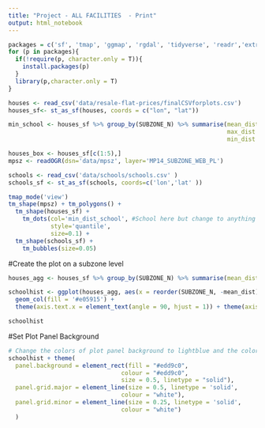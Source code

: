```yaml
---
title: "Project - ALL FACILITIES  - Print"
output: html_notebook
---
```


```r
packages = c('sf', 'tmap', 'ggmap', 'rgdal', 'tidyverse', 'readr','extrafont')
for (p in packages){ 
  if(!require(p, character.only = T)){
    install.packages(p) 
  }
  library(p,character.only = T) 
}
```



```r
houses <- read_csv('data/resale-flat-prices/finalCSVforplots.csv')
houses_sf<- st_as_sf(houses, coords = c("lon", "lat"))

min_school <- houses_sf %>% group_by(SUBZONE_N) %>% summarise(mean_dist=mean(min_dist_school),
                                                              max_dist = max(min_dist_school),
                                                              min_dist = min(min_dist_school))

houses_box <- houses_sf[c(1:5),]
mpsz <- readOGR(dsn='data/mpsz', layer='MP14_SUBZONE_WEB_PL')

schools <- read_csv('data/schools/schools.csv' )
schools_sf <- st_as_sf(schools, coords=c('lon','lat' ))
```

```r
tmap_mode('view')
tm_shape(mpsz) + tm_polygons() + 
  tm_shape(houses_sf) +
    tm_dots(col='min_dist_school', #School here but change to anything
            style='quantile',
            size=0.1) +
  tm_shape(schools_sf) +
    tm_bubbles(size=0.05)

```

#Create the plot on a subzone level

```r
houses_agg <- houses_sf %>% group_by(SUBZONE_N) %>% summarise(mean_dist=mean(min_dist_school))

schoolhist <- ggplot(houses_agg, aes(x = reorder(SUBZONE_N, -mean_dist), mean_dist)) + 
  geom_col(fill = '#e05915') + 
  theme(axis.text.x = element_text(angle = 90, hjust = 1)) + theme(axis.title = element_text(family = "Trebuchet MS", color="#666666", face="bold", size=15)) 

schoolhist

```


#Set Plot Panel Background

```r
# Change the colors of plot panel background to lightblue and the color of grid lines to white
schoolhist + theme(
  panel.background = element_rect(fill = "#edd9c0",
                                colour = "#edd9c0",
                                size = 0.5, linetype = "solid"),
  panel.grid.major = element_line(size = 0.5, linetype = 'solid',
                                colour = "white"), 
  panel.grid.minor = element_line(size = 0.25, linetype = 'solid',
                                colour = "white")
  )
```


